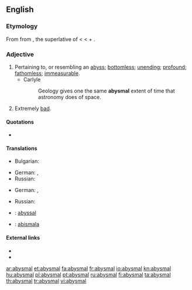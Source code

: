==English==

===Etymology===
From {{etyl|fro}} {{term|abisme}} from {{etyl|la}} {{term|abyssimus}}, the superlative of {{term|abyssus||an abyss, a bottomless gulf}} < {{etyl|grc}} {{term|sc=polytonic|ἄβυσσος|tr=abyssos||without bottom}} < {{term|sc=polytonic|ἀ-||tr=a-|not|lang=grc}}+ {{term|sc=polytonic|βυσσός||tr=bysso|depth|lang=grc}}.

===Adjective===
{{en-adj}}

# Pertaining to, or resembling an [[abyss]]; [[bottomless]]; [[unending]]; [[profound]]; [[fathomless]]; [[immeasurable]].
#* Carlyle
#*: Geology gives one the same '''abysmal''' extent of time that astronomy does of space.
# Extremely [[bad]].

====Quotations====
* {{seeCites}}

====Translations====
{{trans-top|pertaining to, or resembling an abyss; bottomless; unending; profound}}
* Bulgarian: {{t|bg|бездънен|sc=Cyrl}}
{{trans-mid}}
* German: {{t-|de|abgründig}}, {{t-|de|abgrundtief}}
* Russian: {{t|ru|бездонный}}
{{trans-bottom}}

{{trans-top|extremely bad}}
* German: {{t-|de|erbärmlich}}, {{t+|de|jämmerlich}}
{{trans-mid}}
* Russian: {{t|ru|отвратительный}}
{{trans-bottom}}

{{checktrans-top}}
* {{ttbc|French}}: [[abyssal]]
* {{ttbc|Ido}}: [[abismala]]
{{checktrans-bottom}}

====External links====
* {{R:Webster 1913}}
* {{R:Century 1911}}

[[ar:abysmal]]
[[et:abysmal]]
[[fa:abysmal]]
[[fr:abysmal]]
[[io:abysmal]]
[[kn:abysmal]]
[[hu:abysmal]]
[[pl:abysmal]]
[[pt:abysmal]]
[[ru:abysmal]]
[[fi:abysmal]]
[[ta:abysmal]]
[[th:abysmal]]
[[tr:abysmal]]
[[vi:abysmal]]